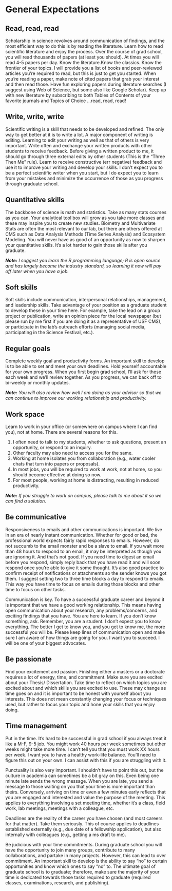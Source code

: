 # **General Expectations**

## Read, read, read
Scholarship in science revolves around communication of findings, and the most efficient way to do this is by reading the literature. Learn how to read scientific literature and enjoy the process. Over the course of grad school, you will read thousands of papers (at least you should). At times you will read 4-5 papers per day. Know the literature.Know the classics. Know the frontier of your topics. I will provide you a list of books and peer-reviewed articles you’re required to read, but this is just to get you started. When you’re reading a paper, make note of cited papers that grab your interest and then read those. Have fun exploring papers during literature searches (I suggest using Web of Science, but some also like Google Scholar). Keep up with new literature by subscribing to both Tables of Contents of your favorite journals and Topics of Choice …read, read, read! 

## Write, write, write
Scientific writing is a skill that needs to be developed and refined. The only way to get better at it is to write a lot. A major component of writing is editing. Learning to edit your writing as well as that of others is very important. Write often and exchange your written products with other students to receive feedback. Before giving a written product to me, it should go through three external edits by other students (This is the “Three Then Me” rule). Learn to receive constructive (err negative) feedback and use it to improve your writing and develop your skills. I don’t expect you to be a perfect scientific writer when you start, but I do expect you to learn from your mistakes and minimize the occurrence of those as you progress through graduate school.

## Quantitative skills
The backbone of science is math and statistics. Take as many stats courses as you can. Your analytical tool box will grow as you take more classes and these may inspire you to create new studies. Biometry and Multivariate Stats are often the most relevant to our lab, but there are others offered at CMS such as Data Analysis Methods (Time Series Analysis) and Ecosystem Modeling. You will never have as good of an opportunity as now to sharpen your quantitative skills. It’s a lot harder to gain those skills after you graduate. 

***Note:*** *I suggest you learn the R programming language; R is open source and has largely become the industry standard, so learning it now will pay off later when you have a job.*

## Soft skills 
Soft skills include communication, interpersonal relationships, management, and leadership skills. Take advantage of your position as a graduate student to develop these in your time here. For example, take the lead on a group project or publication, write an opinion piece for the local newspaper (but please run by me first if you are doing it as a representative of USF CMS), or participate in the lab’s outreach efforts (managing social media, participating in the Science Festival, etc.).

## Regular goals
Complete weekly goal and productivity forms. An important skill to develop is to be able to set and meet your own deadlines. Hold yourself accountable for your own progress. When you first begin grad school, I’ll ask for these each week and we’ll review together. As you progress, we can back off to bi-weekly or monthly updates.

***Note:*** *You will also review how well I am doing as your advisor so that we can continue to improve our working relationship and productivity.*

## Work space
Learn to work in your office (or somewhere on campus where I can find you), not at home. There are several reasons for this.

1) I often need to talk to my students, whether to ask questions, present an opportunity, or respond to an inquiry.
2) Other faculty may also need to access you for the same.
3) Working at home isolates you from collaboration (e.g., water cooler chats that turn into papers or proposals).
4) In most jobs, you will be required to work at work, not at home, so you should become effective at doing so now. 
5) For most people, working at home is distracting, resulting in reduced productivity.

***Note:*** *If you struggle to work on campus, please talk to me about it so we can find a solution.*

## Be communicative
Responsiveness to emails and other communications is important. We live in an era of nearly instant communication. Whether for good or bad, the professional world expects fairly rapid responses to emails. However, do not succumb to the email monster and be a slave to email. If you wait more than 48 hours to respond to an email, it may be interpreted as though you are ignoring it. And that’s not good. If you need time to digest an email before you respond, simply reply back that you have read it and will soon respond once you’re able to give it some thought. It’s also good practice to confirm receipt of notifications or attachments so the sender knows you got them. I suggest setting two to three time blocks a day to respond to emails. This way you have time to focus on emails during those blocks and other time to focus on other tasks.

Communication is key. To have a successful graduate career and beyond it is important that we have a good working relationship. This means having open communication about your research, any problems/concerns, and exciting findings that you have. You are here to learn. If you don’t know something, ask. Remember, you are a student. I don’t expect you to know everything. The better I get to know you, and you get to know me, the more successful you will be. Please keep lines of communication open and make sure I am aware of how things are going for you. I want you to succeed. I will be one of your biggest advocates.

## Be passionate
Find your excitement and passion. Finishing either a masters or a doctorate requires a lot of energy, time, and commitment. Make sure you are excited about your Thesis/ Dissertation. Take time to reflect on which topics you are excited about and which skills you are excited to use. These may change as time goes on and it is important to be honest with yourself about you interests. This does not mean constantly changing your focus or techniques used, but rather to focus your topic and hone your skills that you enjoy doing.

## Time management
Put in the time. It’s hard to be successful in grad school if you always treat it like a M-F, 9-5 job. You might work 40 hours per week sometimes but other weeks might take more time. I can’t tell you that you must work XX hours per week. I want you to have a healthy work-life balance. You’ll need to figure this out on your own. I can assist with this if you are struggling with it.

Punctuality is also very important. I shouldn’t have to point this out, but the culture in academia can sometimes be a bit gray on this. Even being one minute late sends the wrong message. When you are late, you send a message to those waiting on you that your time is more important than theirs. Conversely, arriving on time or even a few minutes early reflects that you are engaged and interested and value the purpose of the meeting. This applies to everything involving a set meeting time, whether it’s a class, field work, lab meetings, meetings with a colleague, etc. 

Deadlines are the reality of the career you have chosen (and most careers for that matter). Take them seriously. This of course applies to deadlines established externally (e.g., due date of a fellowship application), but also internally with colleagues (e.g., getting a ms draft to me). 

Be judicious with your time commitments. During graduate school you will have the opportunity to join many groups, contribute to many collaborations, and partake in many projects. However, this can lead to over commitment. An important skill to develop is the ability to say “no” to certain opportunities and know which ones to say “no” to. The ultimate goal of graduate school is to graduate; therefore, make sure the majority of your time is dedicated towards those tasks required to graduate (required classes, examinations, research, and publishing).
